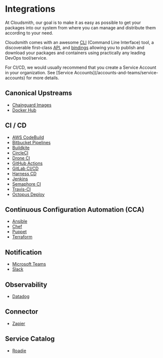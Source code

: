 # Integrations


At Cloudsmith, our goal is to make it as easy as possible to get your packages into our system from where you can manage and distribute them according to your need.


Cloudsmith comes with an awesome [CLI](/getting-started/cli) (Command Line Interface) tool, a discoverable first-class [API](https://api.cloudsmith.io), and [bindings](getting-started/api-bindings) allowing you to publish and download your packages and containers using practically any leading DevOps tool/service.

<Note variant="note" headline="Service Accounts">
For CI/CD, we would usually recommend that you create a Service Account in your organization. See [Service Accounts](/accounts-and-teams/service-accounts) for more details.
</Note>

## Canonical Upstreams

- [Chainguard Images](/integrations/integrating-with-chainguard-images)
- [Docker Hub](/integrations/integrating-with-docker-hub)

## CI / CD

- [AWS CodeBuild](/integrations/integrating-with-aws-codebuild)
- [Bitbucket Pipelines](/integrations/integrating-with-bitbucket-pipelines)
- [Buildkite](/integrations/integrating-with-buildkite)
- [CircleCI](/integrations/integrating-with-circleci)
- [Drone CI](/integrations/integrating-with-drone-ci)
- [GitHub Actions](/integrations/integrating-with-github-actions)
- [GitLab CI/CD](/integrations/integrating-with-gitlab-cicd)
- [Harness CD](/integrations/integrating-with-harness)
- [Jenkins](/integrations/integrating-with-jenkins)
- [Semaphore CI](/integrations/integrating-with-semaphore-ci) 
- [Travis-CI](/integrations/integrating-with-travis-ci)
- [Octopus Deploy](/integrations/integrating-with-octopus-deploy) 

## Continuous Configuration Automation (CCA)

- [Ansible](/integrations/integrating-with-ansible) 
- [Chef](/integrations/integrating-with-chef)
- [Puppet](/integrations/integrating-with-puppet) 
- [Terraform](/integrations/integrating-with-terraform)

## Notification

- [Microsoft Teams](/integrations/integrating-with-microsoft-teams)
- [Slack](/integrations/integrating-with-slack)

## Observability

- [Datadog](/integrations/integrating-with-datadog) 

## Connector

- [Zapier](/integrations/integrating-with-zapier)

## Service Catalog

- [Roadie](/integrations/integrating-with-roadie)
